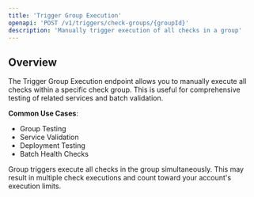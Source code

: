 ```yaml
---
title: 'Trigger Group Execution'
openapi: 'POST /v1/triggers/check-groups/{groupId}'
description: 'Manually trigger execution of all checks in a group'
---
```


## Overview

The Trigger Group Execution endpoint allows you to manually execute all checks within a specific check group. This is useful for comprehensive testing of related services and batch validation.

**Common Use Cases**:
- Group Testing
- Service Validation
- Deployment Testing
- Batch Health Checks

<Note>
Group triggers execute all checks in the group simultaneously. This may result in multiple check executions and count toward your account's execution limits.
</Note>